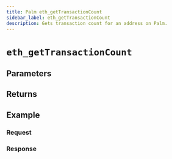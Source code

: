```yaml
---
title: Palm eth_getTransactionCount
sidebar_label: eth_getTransactionCount
description: Gets transaction count for an address on Palm.
---
```




# `eth_getTransactionCount`

<Description />

## Parameters


<Params />

## Returns


<Returns />

## Example


<Example />

### Request


<Request />

### Response


<Response />
